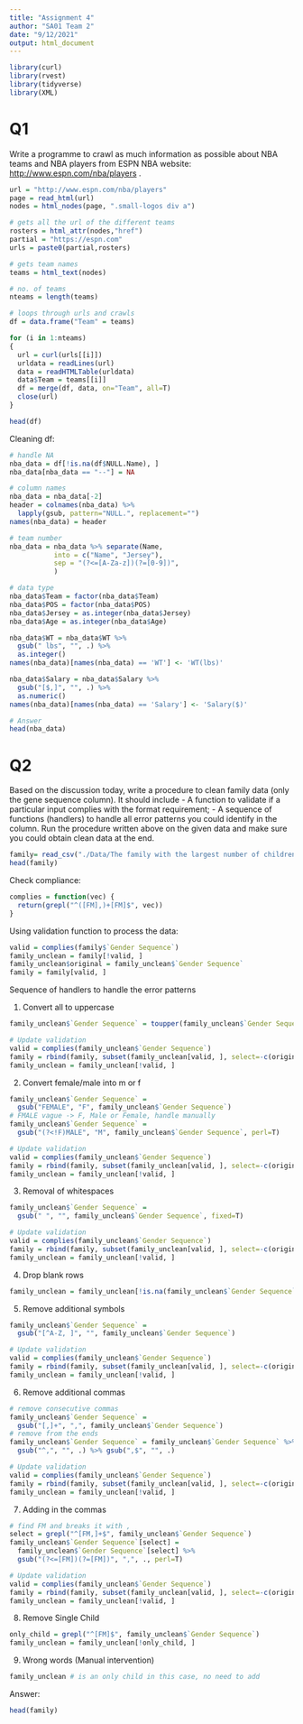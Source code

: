 ---
title: "Assignment 4"
author: "SA01 Team 2"
date: "9/12/2021"
output: html_document
---

```{r,warning=FALSE,message=FALSE}
library(curl)
library(rvest)
library(tidyverse)
library(XML)
```

# Q1

Write a programme to crawl as much information as possible about NBA teams and NBA players from ESPN NBA website: [http://www.espn.com/nba/players](http://www.espn.com/nba/players) .

```{r,warning=FALSE}
url = "http://www.espn.com/nba/players"
page = read_html(url)
nodes = html_nodes(page, ".small-logos div a")

# gets all the url of the different teams
rosters = html_attr(nodes,"href") 
partial = "https://espn.com"
urls = paste0(partial,rosters)

# gets team names
teams = html_text(nodes)

# no. of teams
nteams = length(teams)

# loops through urls and crawls
df = data.frame("Team" = teams)

for (i in 1:nteams)
{
  url = curl(urls[[i]])
  urldata = readLines(url)
  data = readHTMLTable(urldata)
  data$Team = teams[[i]]
  df = merge(df, data, on="Team", all=T)
  close(url)
}

head(df)
```

Cleaning df:

```{r,warning=FALSE}
# handle NA
nba_data = df[!is.na(df$NULL.Name), ]
nba_data[nba_data == "--"] = NA

# column names
nba_data = nba_data[-2]
header = colnames(nba_data) %>% 
  lapply(gsub, pattern="NULL.", replacement="")
names(nba_data) = header

# team number 
nba_data = nba_data %>% separate(Name, 
           into = c("Name", "Jersey"), 
           sep = "(?<=[A-Za-z])(?=[0-9])",
           )

# data type
nba_data$Team = factor(nba_data$Team)
nba_data$POS = factor(nba_data$POS)
nba_data$Jersey = as.integer(nba_data$Jersey)
nba_data$Age = as.integer(nba_data$Age)

nba_data$WT = nba_data$WT %>% 
  gsub(" lbs", "", .) %>%
  as.integer()
names(nba_data)[names(nba_data) == 'WT'] <- 'WT(lbs)'

nba_data$Salary = nba_data$Salary %>% 
  gsub("[$,]", "", .) %>%
  as.numeric()
names(nba_data)[names(nba_data) == 'Salary'] <- 'Salary($)'

# Answer
head(nba_data)
```

# Q2

Based on the discussion today, write a procedure to clean family data (only the gene sequence column). It should include
- A function to validate if a particular input complies with the format requirement;
- A sequence of functions (handlers) to handle all error patterns you could identify in the column.
Run the procedure written above on the given data and make sure you could obtain clean data at the end.

```{r}
family= read_csv("./Data/The family with the largest number of children.csv")
head(family)
```

Check compliance:

```{r}
complies = function(vec) {
  return(grepl("^([FM],)+[FM]$", vec))
}
```

Using validation function to process the data:

```{r}
valid = complies(family$`Gender Sequence`)
family_unclean = family[!valid, ]
family_unclean$original = family_unclean$`Gender Sequence`
family = family[valid, ]
```

Sequence of handlers to handle the error patterns  

1. Convert all to uppercase

```{r}
family_unclean$`Gender Sequence` = toupper(family_unclean$`Gender Sequence`)

# Update validation
valid = complies(family_unclean$`Gender Sequence`)
family = rbind(family, subset(family_unclean[valid, ], select=-c(original)))
family_unclean = family_unclean[!valid, ]
```

2. Convert female/male into m or f

```{r}
family_unclean$`Gender Sequence` = 
  gsub("FEMALE", "F", family_unclean$`Gender Sequence`)
# FMALE vague -> F, Male or Female, handle manually
family_unclean$`Gender Sequence` = 
  gsub("(?<!F)MALE", "M", family_unclean$`Gender Sequence`, perl=T) 

# Update validation
valid = complies(family_unclean$`Gender Sequence`)
family = rbind(family, subset(family_unclean[valid, ], select=-c(original)))
family_unclean = family_unclean[!valid, ]
```

3. Removal of whitespaces

```{r}
family_unclean$`Gender Sequence` = 
  gsub(" ", "", family_unclean$`Gender Sequence`, fixed=T)

# Update validation
valid = complies(family_unclean$`Gender Sequence`)
family = rbind(family, subset(family_unclean[valid, ], select=-c(original)))
family_unclean = family_unclean[!valid, ]
```

4. Drop blank rows

```{r}
family_unclean = family_unclean[!is.na(family_unclean$`Gender Sequence`), ]
```

5. Remove additional symbols

```{r}
family_unclean$`Gender Sequence` = 
  gsub("[^A-Z, ]", "", family_unclean$`Gender Sequence`)

# Update validation
valid = complies(family_unclean$`Gender Sequence`)
family = rbind(family, subset(family_unclean[valid, ], select=-c(original)))
family_unclean = family_unclean[!valid, ]
```

6. Remove additional commas

```{r}
# remove consecutive commas
family_unclean$`Gender Sequence` =
  gsub("[,]+", ",", family_unclean$`Gender Sequence`)
# remove from the ends
family_unclean$`Gender Sequence` = family_unclean$`Gender Sequence` %>%
  gsub("^,", "", .) %>% gsub(",$", "", .)

# Update validation
valid = complies(family_unclean$`Gender Sequence`)
family = rbind(family, subset(family_unclean[valid, ], select=-c(original)))
family_unclean = family_unclean[!valid, ]
```

7. Adding in the commas

```{r}
# find FM and breaks it with ,
select = grepl("^[FM,]+$", family_unclean$`Gender Sequence`) 
family_unclean$`Gender Sequence`[select] = 
  family_unclean$`Gender Sequence`[select] %>%
  gsub("(?<=[FM])(?=[FM])", ",", ., perl=T)

# Update validation
valid = complies(family_unclean$`Gender Sequence`)
family = rbind(family, subset(family_unclean[valid, ], select=-c(original)))
family_unclean = family_unclean[!valid, ]
```

8. Remove Single Child

```{r}
only_child = grepl("^[FM]$", family_unclean$`Gender Sequence`)
family_unclean = family_unclean[!only_child, ]
```

9. Wrong words (Manual intervention)

```{r}
family_unclean # is an only child in this case, no need to add
```

Answer:

```{r}
head(family)
```
